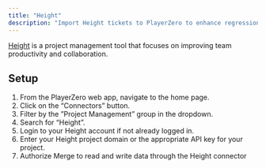 ```yaml
---
title: "Height"
description: "Import Height tickets to PlayerZero to enhance regression detection and more."
---
```


[Height](https://height.app/product#visualizations) is a project management tool that focuses on improving team productivity and collaboration.

<Snippet file="pm-connector.mdx" />

## Setup
1. From the PlayerZero web app, navigate to the home page.
2. Click on the “Connectors” button.
3. Filter by the ”Project Management” group in the dropdown.
4. Search for “Height”.
5. Login to your Height account if not already logged in.
6. Enter your Height project domain or the appropriate API key for your project.
7. Authorize Merge to read and write data through the Height connector